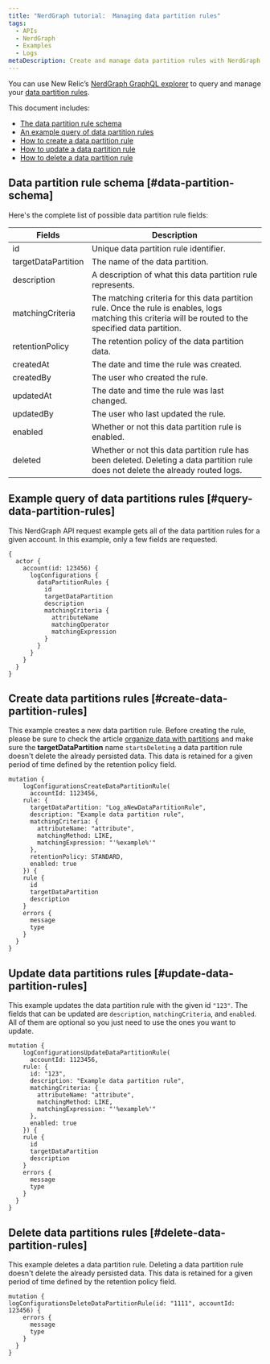 ```yaml
---
title: "NerdGraph tutorial:  Managing data partition rules"
tags:
  - APIs
  - NerdGraph
  - Examples
  - Logs
metaDescription: Create and manage data partition rules with NerdGraph.
---
```


You can use New Relic’s [NerdGraph GraphQL explorer](https://api.newrelic.com/graphiql) to query and manage your [data partition rules](/docs/logs/log-management/ui-data/data-partitions/).

This document includes:

* [The data partition rule schema](#data-partition-schema)
* [An example query of data partition rules](#query-data-partition-rules) 
* [How to create a data partition rule](#create-data-partition-rules)
* [How to update a data partition rule](#update-data-partition-rules)
* [How to delete a data partition rule](#delete-data-partition-rules)

## Data partition rule schema [#data-partition-schema]

Here's the complete list of possible data partition rule fields:

<table>
  <thead>
  <tr>
    <th style={{width: "200px"}}>
      Fields
    </th>
    <th>
      Description
    </th>
  </tr>
  </thead>

  <tbody>
  <tr>
    <td>id</td>
    <td> Unique data partition rule identifier.</td>
  </tr>
  <tr>
    <td>targetDataPartition</td>
    <td>The name of the data partition.</td>
  </tr>
  <tr>
    <td>description</td>
    <td>A description of what this data partition rule represents.</td>
  </tr>
  <tr>
    <td>matchingCriteria</td>
    <td>The matching criteria for this data partition rule. Once the rule is enables, logs matching this criteria will
      be routed to the specified data partition.
    </td>
  </tr>
  <tr>
    <td>retentionPolicy</td>
    <td>The retention policy of the data partition data.</td>
  </tr>
  <tr>
    <td>createdAt</td>
    <td> The date and time the rule was created.</td>
  </tr>
  <tr>
    <td>createdBy</td>
    <td> The user who created the rule.</td>
  </tr>
  <tr>
    <td>updatedAt</td>
    <td> The date and time the rule was last changed.</td>
  </tr>
  <tr>
    <td>updatedBy</td>
    <td> The user who last updated the rule.</td>
  </tr>
  <tr>
    <td>enabled</td>
    <td> Whether or not this data partition rule is enabled.</td>
  </tr>
  <tr>
    <td>deleted</td>
    <td> Whether or not this data partition rule has been deleted. Deleting a data partition rule does not delete the
      already routed logs.
    </td>
  </tr>

  </tbody>
</table>

## Example query of data partitions rules [#query-data-partition-rules]

This NerdGraph API request example gets all of the data partition rules for a given account. In this example, only a few fields are requested.

```
{
  actor {
    account(id: 123456) {
      logConfigurations {
        dataPartitionRules {
          id
          targetDataPartition
          description
          matchingCriteria {
            attributeName
            matchingOperator
            matchingExpression
          }
        }
      }
    }
  }
}
```

## Create data partitions rules [#create-data-partition-rules]

This example creates a new data partition rule. Before creating the rule, please be sure to check the article [organize data with partitions](/docs/logs/log-management/ui-data/data-partitions/) and make sure the **targetDataPartition** name `startsDeleting` a data partition rule doesn't delete the already persisted data. This data is retained for a given period of time defined by the retention policy field.

```
mutation {
	logConfigurationsCreateDataPartitionRule(
	  accountId: 1123456,
    rule: {
      targetDataPartition: "Log_aNewDataPartitionRule",
      description: "Example data partition rule",
      matchingCriteria: {
        attributeName: "attribute",
        matchingMethod: LIKE,
        matchingExpression: "'%example%'"
      },
      retentionPolicy: STANDARD,
      enabled: true
    }) {
   	rule {
      id
      targetDataPartition
      description
    }
    errors {
      message
      type
    }
  }
}
```

## Update data partitions rules [#update-data-partition-rules]

This example updates the data partition rule with the given id `"123"`. The fields that can be updated are `description`, `matchingCriteria`, and `enabled`. All of them are optional so you just need to use the ones you want to update.

```
mutation {
	logConfigurationsUpdateDataPartitionRule(
	  accountId: 1123456,
    rule: {
      id: "123",
      description: "Example data partition rule",
      matchingCriteria: {
        attributeName: "attribute",
        matchingMethod: LIKE,
        matchingExpression: "'%example%'"
      },
      enabled: true
    }) {
   	rule {
      id
      targetDataPartition
      description
    }
    errors {
      message
      type
    }
  }
}
```

## Delete data partitions rules [#delete-data-partition-rules]

This example deletes a data partition rule. Deleting a data partition rule doesn't delete the already persisted data. This data is retained for a given period of time defined by the retention policy field.

```
mutation {
logConfigurationsDeleteDataPartitionRule(id: "1111", accountId: 123456) {
    errors {
      message
      type
    }
  }
}
```
